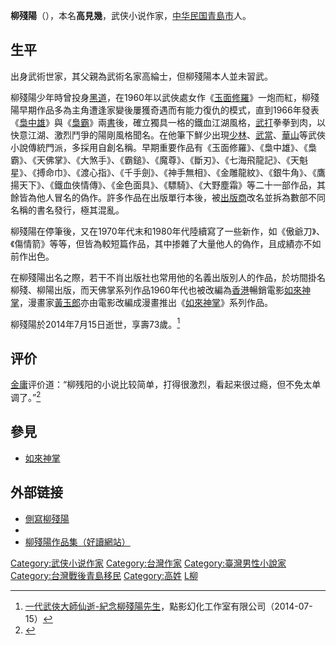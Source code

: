 {{refimprove|time=2010-07-20T01:45:08+00:00}}
{{Infobox_Person
|name = 柳殘陽
|image= 
|image size= 170px
|caption= 
|birth_date= 1941
|birth_place= {{ROC}}[[青島市|青島市]]
|death_date= 2014年7月15日
|work = 《梟中雄》、《梟霸》、《天佛掌》、《斷刃》
|spouse =
|past = 
|relatives = 
|education=
|awards= 
|website =
}}
'''柳殘陽'''（{{bd|1941年||2014年|7月15日|catIdx=L}}），本名'''高見幾'''，武侠小说作家，[[中华民国|中华民国]][[青島市|青島市]]人。

==生平==
出身武術世家，其父親為武術名家高綸士，但柳殘陽本人並未習武。

柳殘陽少年時曾投身[[黑道|黑道]]，在1960年以武俠處女作《[[玉面修羅|玉面修羅]]》一炮而紅，柳殘陽早期作品多為主角遭逢家變後屢獲奇遇而有能力復仇的模式，直到1966年發表《[[梟中雄|梟中雄]]》與《[[梟霸|梟霸]]》兩[[書|書]]後，確立獨具一格的鐵血江湖風格，[[武打|武打]]拳拳到肉，以快意江湖、激烈鬥爭的陽剛風格聞名。在他筆下鮮少出現[[少林|少林]]、[[武當|武當]]、[[華山|華山]]等武俠小說傳統門派，多採用自創名稱。早期重要作品有《玉面修羅》、《梟中雄》、《梟霸》、《天佛掌》、《大煞手》、《霸鎚》、《魔尊》、《斷刃》、《七海飛龍記》、《天魁星》、《搏命巾》、《渡心指》、《千手劍》、《神手無相》、《金雕龍紋》、《銀牛角》、《鷹揚天下》、《鐵血俠情傳》、《金色面具》、《驃騎》、《大野塵霜》等二十一部作品，其餘皆為他人冒名的偽作。許多作品在出版單行本後，被[[出版商|出版商]]改名並拆為數部不同名稱的書名發行，極其混亂。

柳殘陽在停筆後，又在1970年代末和1980年代陸續寫了一些新作，如《傲爺刀》、《傷情箭》等等，但皆為較短篇作品，其中掺雜了大量他人的偽作，且成績亦不如前作出色。

在柳殘陽出名之際，若干不肖出版社也常用他的名義出版別人的作品，於坊間掛名柳殘、柳陽出版，而天佛掌系列作品1960年代也被改編為[[香港|香港]]暢銷電影[[如來神掌|如來神掌]]，漫畫家[[黃玉郎|黃玉郎]]亦由電影改編成漫畫推出《[[如來神掌_(漫畫)|如來神掌]]》系列作品。

柳殘陽於2014年7月15日逝世，享壽73歲。<ref>[https://www.facebook.com/permalink.php?story_fbid=330026457160973&id=220672158096404 一代武俠大師仙逝-紀念柳殘陽先生]，點影幻化工作室有限公司（2014-07-15）</ref>

== 评价 ==
[[金庸|金庸]]评价道：“柳残阳的小说比较简单，打得很激烈，看起来很过瘾，但不免太单调了。”<ref >{{cite web |url=http://news.163.com/15/0206/16/AHPKBUB800014SEH.html |language= |title=金庸答北大同学问 |publisher=澎湃新闻网 |date=2015-02-06 |accessdate= |archive-url=https://web.archive.org/web/20150208150818/http://news.163.com/15/0206/16/AHPKBUB800014SEH.html |archive-date=2015-02-08 |dead-url=yes }}</ref>
== 參見 ==
*[[如來神掌|如來神掌]]

== 外部链接 ==
{{reflist|}}
*[https://web.archive.org/web/20120209090503/http://www.knight.tku.edu.tw/knight/people/writer4.htm 側寫柳殘陽]
*{{youtube|OcZ1gFY0RL8|武俠六十紀錄片--台灣武俠小說作家柳殘陽 生前受訪影片}} 
*[http://haodoo.net/?M=hd&P=martial-9 柳殘陽作品集（好讀網站）] {{Wayback|url=http://haodoo.net/?M=hd&P=martial-9 |date=20170710125250 }} 

{{DEFAULTSORT:L}}
[[Category:武侠小说作家|Category:武侠小说作家]]
[[Category:台灣作家|Category:台灣作家]]
[[Category:臺灣男性小說家|Category:臺灣男性小說家]]
[[Category:台灣戰後青島移民|Category:台灣戰後青島移民]]
[[Category:高姓|Category:高姓]]
[[Category:青岛作家|L柳]]